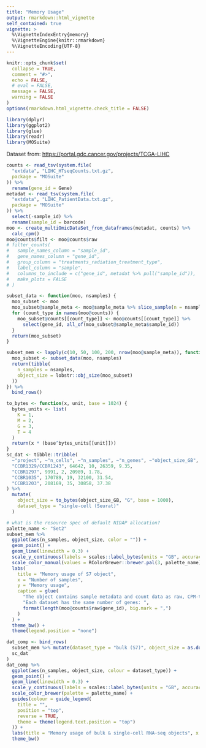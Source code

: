 ```yaml
---
title: "Memory Usage"
output: rmarkdown::html_vignette
self_contained: true
vignette: >
  %\VignetteIndexEntry{memory}
  %\VignetteEngine{knitr::rmarkdown}
  %\VignetteEncoding{UTF-8}
---
```


```r
knitr::opts_chunk$set(
  collapse = TRUE,
  comment = "#>",
  echo = FALSE,
  # eval = FALSE,
  message = FALSE,
  warning = FALSE
)
options(rmarkdown.html_vignette.check_title = FALSE)
```

```r
library(dplyr)
library(ggplot2)
library(glue)
library(readr)
library(MOSuite)
```

Dataset from: <https://portal.gdc.cancer.gov/projects/TCGA-LIHC>

```r
counts <- read_tsv(system.file(
  "extdata", "LIHC_HTseqCounts.txt.gz",
  package = "MOSuite"
)) %>%
  rename(gene_id = Gene)
metadat <- read_tsv(system.file(
  "extdata", "LIHC_PatientData.txt.gz",
  package = "MOSuite"
)) %>%
  select(-sample_id) %>%
  rename(sample_id = barcode)
moo <- create_multiOmicDataSet_from_dataframes(metadat, counts) %>%
  calc_cpm()
moo@counts$filt <- moo@counts$raw
# filter_counts(
#   sample_names_column = "sample_id",
#   gene_names_column = "gene_id",
#   group_column = "treatments_radiation_treatment_type",
#   label_column = "sample",
#   columns_to_include = c("gene_id", metadat %>% pull("sample_id")),
#   make_plots = FALSE
# )
```


```r
subset_data <- function(moo, nsamples) {
  moo_subset <- moo
  moo_subset@sample_meta <- moo@sample_meta %>% slice_sample(n = nsamples)
  for (count_type in names(moo@counts)) {
    moo_subset@counts[[count_type]] <- moo@counts[[count_type]] %>%
      select(gene_id, all_of(moo_subset@sample_meta$sample_id))
  }
  return(moo_subset)
}

subset_mem <- lapply(c(10, 50, 100, 200, nrow(moo@sample_meta)), function(nsamples) {
  moo_subset <- subset_data(moo, nsamples)
  return(tibble(
    n_samples = nsamples,
    object_size = lobstr::obj_size(moo_subset)
  ))
}) %>%
  bind_rows()
```

```r
to_bytes <- function(x, unit, base = 1024) {
  bytes_units <- list(
    K = 1,
    M = 2,
    G = 3,
    T = 4
  )
  return(x * (base^bytes_units[[unit]]))
}
sc_dat <- tibble::tribble(
  ~"project", ~"n_cells", ~"n_samples", ~"n_genes", ~"object_size_GB",
  "CCBR1329/CCBR1243", 64642, 10, 26359, 9.35,
  "CCBR1297", 9991, 2, 20989, 1.78,
  "CCBR1035", 170789, 19, 32100, 31.54,
  "CCBR1203", 208169, 35, 30858, 37.38
) %>%
  mutate(
    object_size = to_bytes(object_size_GB, "G", base = 1000),
    dataset_type = "single-cell (Seurat)"
  )
```


```r
# what is the resource spec of default NIDAP allocation?
palette_name <- "Set2"
subset_mem %>%
  ggplot(aes(n_samples, object_size, color = "")) +
  geom_point() +
  geom_line(linewidth = 0.3) +
  scale_y_continuous(labels = scales::label_bytes(units = "GB", accuracy = 0.1)) +
  scale_color_manual(values = RColorBrewer::brewer.pal(3, palette_name)[[1]]) +
  labs(
    title = "Memory usage of S7 object",
    x = "Number of samples",
    y = "Memory usage",
    caption = glue(
      "The object contains sample metadata and count data as raw, CPM-transformed, and filtered counts.\n",
      "Each dataset has the same number of genes: ",
      format(length(moo@counts$raw$gene_id), big.mark = ",")
    )
  ) +
  theme_bw() +
  theme(legend.position = "none")
```

```r
dat_comp <- bind_rows(
  subset_mem %>% mutate(dataset_type = "bulk (S7)", object_size = as.double(object_size)),
  sc_dat
)
dat_comp %>%
  ggplot(aes(n_samples, object_size, colour = dataset_type)) +
  geom_point() +
  geom_line(linewidth = 0.3) +
  scale_y_continuous(labels = scales::label_bytes(units = "GB", accuracy = 0.1)) +
  scale_color_brewer(palette = palette_name) +
  guides(colour = guide_legend(
    title = "",
    position = "top",
    reverse = TRUE,
    theme = theme(legend.text.position = "top")
  )) +
  labs(title = "Memory usage of bulk & single-cell RNA-seq objects", x = "Number of samples", y = "Memory usage") +
  theme_bw()
```
